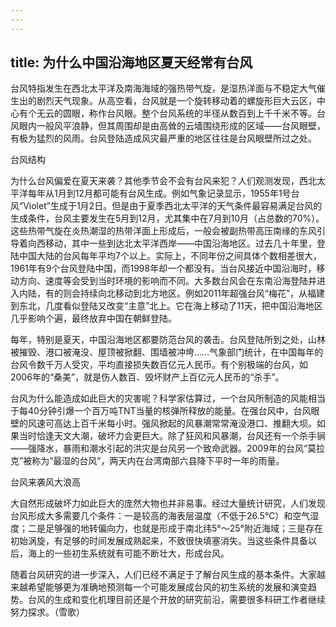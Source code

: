 ```yaml
---
---
---
```

title: 为什么中国沿海地区夏天经常有台风
---




台风特指发生在西北太平洋及南海海域的强热带气旋，是湿热洋面与不稳定大气催生出的剧烈天气现象。从高空看，台风就是一个旋转移动着的螺旋形巨大云区，中心有个无云的圆眼，称作台风眼。整个台风系统的半径从数百到上千千米不等。台风眼内一般风平浪静，但其周围却是由高耸的云墙围绕形成的区域——台风眼壁，有极为猛烈的风雨。台风登陆造成风灾最严重的地区往往是台风眼壁所过之处。

台风结构



为什么台风偏爱在夏天来袭？其他季节会不会有台风来犯？人们观测发现，西北太平洋每年从1月到12月都可能有台风生成。例如气象记录显示，1955年1号台风“Violet”生成于1月2日。但是由于夏季西北太平洋的天气条件最容易满足台风的生成条件，台风主要发生在5月到12月，尤其集中在7月到10月（占总数的70%）。这些热带气旋在炎热潮湿的热带洋面上形成后，一般会被副热带高压南缘的东风引导着向西移动，其中一些到达北太平洋西岸——中国沿海地区。过去几十年里，登陆中国大陆的台风每年平均7个以上。实际上，不同年份之间具体个数相差很大，1961年有9个台风登陆中国，而1998年却一个都没有。当台风接近中国沿海时，移动方向、速度等会受到当时环境的影响而不同。大多数台风会在东南沿海登陆并进入内陆，有的则会持续向北移动到北方地区。例如2011年超强台风“梅花”，从福建到东北，几度看似登陆又改变“主意”北上。它在海上移动了11天，把中国沿海地区几乎影响个遍，最终放弃中国在朝鲜登陆。

每年，特别是夏天，中国沿海地区都要防范台风的袭击。台风登陆所到之处，山林被摧毁、港口被淹没、屋顶被掀翻、围墙被冲垮……气象部门统计，在中国每年的台风令数千万人受灾，平均直接损失数百亿元人民币。有个别极端的台风，如2006年的“桑美”，就是伤人数百、毁坏财产上百亿元人民币的“杀手”。

台风为什么能造成如此巨大的灾害呢？科学家估算过，一个台风所制造的风能相当于每40分钟引爆一个百万吨TNT当量的核弹所释放的能量。在强台风中，台风眼壁的风速可高达上百千米每小时。强风掀起的风暴潮常常淹没港口、推翻大坝。如果当时恰逢天文大潮，破坏力会更巨大。除了狂风和风暴潮，台风还有一个杀手锏——强降水，暴雨和潮水引起的洪灾是台风另一个致命武器。2009年的台风“莫拉克”被称为“最湿的台风”，两天内在台湾南部六县降下平时一年的雨量。

台风来袭风大浪高



大自然形成破坏力如此巨大的庞然大物也并非易事。经过大量统计研究，人们发现台风形成大多需要几个条件：一是较高的海表层温度（不低于26.5℃）和空气湿度；二是足够强的地转偏向力，也就是形成于南北纬5°～25°附近海域；三是存在初始涡旋，有足够的时间发展成熟起来，不致很快填塞消失。当这些条件具备以后，海上的一些初生系统就有可能不断壮大，形成台风。

随着台风研究的进一步深入，人们已经不满足于了解台风生成的基本条件。大家越来越希望能够更为准确地预测每一个可能发展成台风的初生系统的发展和演变趋势。台风的生成和变化机理目前还是个开放的研究前沿，需要很多科研工作者继续努力探求。（雪歌）